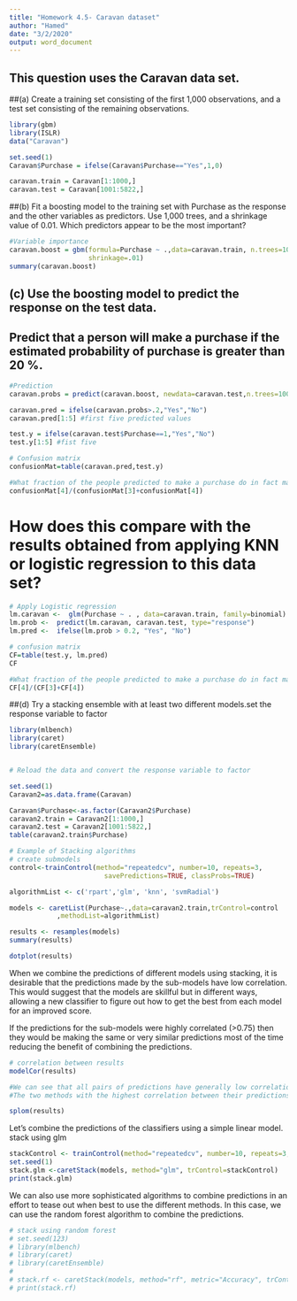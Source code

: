 ```yaml
---
title: "Homework 4.5- Caravan dataset"
author: "Hamed"
date: "3/2/2020"
output: word_document
---
```



## This question uses the Caravan data set.

##(a) Create a training set consisting of the first 1,000 observations, and a test set consisting of the remaining observations.

```r

library(gbm)
library(ISLR)
data("Caravan")

set.seed(1)
Caravan$Purchase = ifelse(Caravan$Purchase=="Yes",1,0)

caravan.train = Caravan[1:1000,]
caravan.test = Caravan[1001:5822,]

```

##(b) Fit a boosting model to the training set with Purchase as the response and the other variables as predictors. Use 1,000 trees, and a shrinkage value of 0.01. Which predictors appear to be the most important?


```r
#Variable importance
caravan.boost = gbm(formula=Purchase ~ .,data=caravan.train, n.trees=1000,
                    shrinkage=.01)
summary(caravan.boost)

```



## (c) Use the boosting model to predict the response on the test data.
## Predict that a person will make a purchase if the estimated probability of purchase is greater than 20 %.

```r
#Prediction 
caravan.probs = predict(caravan.boost, newdata=caravan.test,n.trees=1000,type="response")

caravan.pred = ifelse(caravan.probs>.2,"Yes","No")
caravan.pred[1:5] #first five predicted values
```


```r
test.y = ifelse(caravan.test$Purchase==1,"Yes","No")
test.y[1:5] #fist five
```


```r
# Confusion matrix
confusionMat=table(caravan.pred,test.y)

#What fraction of the people predicted to make a purchase do in fact make one? 
confusionMat[4]/(confusionMat[3]+confusionMat[4])

```

# How does this compare with the results obtained from applying KNN or logistic regression to this data set?

```r
# Apply Logistic regression
lm.caravan <-  glm(Purchase ~ . , data=caravan.train, family=binomial)
lm.prob <-  predict(lm.caravan, caravan.test, type="response")
lm.pred <-  ifelse(lm.prob > 0.2, "Yes", "No")

# confusion matrix
CF=table(test.y, lm.pred)
CF
```


```r
#What fraction of the people predicted to make a purchase do in fact make one?
CF[4]/(CF[3]+CF[4])

```

##(d) Try a stacking ensemble with at least two different models.set the response variable to factor

```r
library(mlbench)
library(caret)
library(caretEnsemble)


# Reload the data and convert the response variable to factor

set.seed(1)
Caravan2=as.data.frame(Caravan)

Caravan$Purchase<-as.factor(Caravan2$Purchase)
caravan2.train = Caravan2[1:1000,]
caravan2.test = Caravan2[1001:5822,]
table(caravan2.train$Purchase)
```


```r

# Example of Stacking algorithms
# create submodels
control<-trainControl(method="repeatedcv", number=10, repeats=3,
                        savePredictions=TRUE, classProbs=TRUE)

algorithmList <- c('rpart','glm', 'knn', 'svmRadial')

models <- caretList(Purchase~.,data=caravan2.train,trControl=control
            ,methodList=algorithmList)

results <- resamples(models)
summary(results)

```


```r
dotplot(results)

```

When we combine the predictions of different models using stacking, it is desirable that the predictions made by the sub-models have low correlation. This would suggest that the models are skillful but in different ways, allowing a new classifier to figure out how to get the best from each model for an improved score.

If the predictions for the sub-models were highly correlated (>0.75) then they would be making the same or very similar predictions most of the time reducing the benefit of combining the predictions.

```r

# correlation between results
modelCor(results)

#We can see that all pairs of predictions have generally low correlation.
#The two methods with the highest correlation between their predictions are Logistic Regression (GLM) and kNN at 0.517 correlation which is not considered high (>0.75).

splom(results)


```



Let’s combine the predictions of the classifiers using a simple linear model. stack using glm

```r
stackControl <- trainControl(method="repeatedcv", number=10, repeats=3, savePredictions=TRUE, classProbs=TRUE)
set.seed(1)
stack.glm <-caretStack(models, method="glm", trControl=stackControl)
print(stack.glm)

```

We can also use more sophisticated algorithms to combine predictions in an effort to tease out when best to use the different methods. In this case, we can use the random forest algorithm to combine the predictions.

```r
# stack using random forest
# set.seed(123)
# library(mlbench)
# library(caret)
# library(caretEnsemble)
# 
# stack.rf <- caretStack(models, method="rf", metric="Accuracy", trControl=stackControl)
# print(stack.rf)

```

